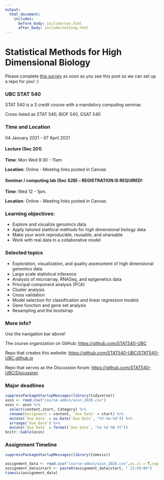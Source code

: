 ```yaml
---
output:
  html_document:
    includes:
      before_body: include/nav.html
      after_body: include/nothing.html
---
```



# Statistical Methods for High Dimensional Biology
<span style="color: red"></span>

Please complete <span style="color: blue">[this survey](https://docs.google.com/forms/d/e/1FAIpQLSd8WlRLiBRaNrNk5PEY87nLkEPjZ60BcdTMUU0JAQRyMkkNsg/viewform?usp=sf_link)</span> as soon as you see this post so we can set up a repo for you! :) 

### UBC STAT 540

STAT 540 is a 3 credit course with a mandatory computing seminar.

Cross-listed as STAT 540, BIOF 540, GSAT 540

### Time and Location

04 January 2021 - 07 April 2021

#### Lecture (Sec 201)

**Time**: Mon Wed 9:30 - 11am

**Location**: Online - Meeting links posted in Canvas

#### Seminar / computing lab (Sec S2B) -- REGISTRATION IS REQUIRED!

**Time**: Wed 12 - 1pm. 

**Location**: Online - Meeting links posted in Canvas

### Learning objectives:

  * Explore and visualize genomics data
  * Apply tailored statitical methods for high dimensional biology data
  * Make your work reproducible, reusable, and shareable
  * Work with real data in a collaborative model

### Selected topics

  * Exploration, visualization, and quality assessment of high dimensional genomics data
  * Large scale statistical inference
  * Analysis of microarray, RNASeq, and epigenetics data
  * Principal component analysis (PCA)
  * Cluster analysis
  * Cross validation
  * Model selection for classification and linear regression models
  * Gene function and gene set analysis
  * Resampling and the bootstrap

### More info?

Use the navigation bar above!

The course organization on GitHub: <https://github.com/STAT540-UBC>  

Repo that creates this website: <https://github.com/STAT540-UBC/STAT540-UBC.github.io>

Repo that serves as the Discussion forum: <https://github.com/STAT540-UBC/Discussion>

### Major deadlines
```r
suppressPackageStartupMessages(library(tidyverse))
assn <- read.csv("course-admin/assn_2020.csv")
assn <- assn %>% 
  select(content,start, Category) %>%
  rename(Assignment = content, `Due Date` = start) %>%
  mutate(`Due Date` = as.Date(`Due Date`, "%Y-%m-%d")) %>%
  arrange(`Due Date`) %>% 
  mutate(`Due Date` = format(`Due Date`, "%a %d %B %Y"))
knitr::kable(assn)
```

### Assignment Timeline

```r
suppressPackageStartupMessages(library(timevis))

assignment_data <- read.csv("course-admin/assn_2020.csv",as.is = T,sep = ",")
assignment_data$start <- paste0(assignment_data$start, " 23:59:00")
timevis(assignment_data)
```

